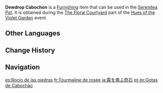 {{Furnishing Infobox
|id             = 373836
|image          = Item Dewdrop Cabochon.png
|category       = Floral Scene
|component      = Floral Scene
|quality        = 3
|description    = A floral scene carved out of jagged mountain rocks. It is cold during both the day and night, and the rising water vapor condenses on the surface of the rocks. This gives the floral courtyard a unique sense of sturdiness.
|event          = Hues of the Violet Garden
|source1        = [[Hues of the Violet Garden/The Floral Courtyard|The Floral Courtyard]] event
}}
'''Dewdrop Cabochon''' is a [[Furnishing]] item that can be used in the [[Serenitea Pot]]. It is obtained during the [[Hues of the Violet Garden/The Floral Courtyard|The Floral Courtyard]] part of the [[Hues of the Violet Garden]] event.

==Other Languages==
{{Other Languages
|en      = Dewdrop Cabochon
|zhs     = 奇石含露
|zhs_rm  = Qíshí Hán Lù
|zht     = 奇石含露
|zht_rm  = Qíshí Hán Lù
|zh_tl   = Curious Dew-Bearing Stone
|ja      = 露を帯びた奇石
|ja_rm   = Tsuyu wo Obita Kiseki
|ja_tl   = Dew-Tinged Strange Stone
|ko      = 이슬을 머금은 기석
|ko_tl   = Strange Dew-Bearing Stone
|es      = Rocío de las piedras
|es_tl   = Dew of the Stones
|fr      = Tourmaline de rosée
|fr_tl   = {{w|Tourmaline}} of Dew
|ru      = Причудливые росистые камни
|ru_tl   = Fancy Dew Stones
|th      = หยาดน้ำค้างบนหินผา
|th_rm   = 
|th_tl   = 
|vi      = Giọt Sương Trên Đá
|vi_tl   = 
|de      = Felsentau
|de_tl   = Rock Dew
|id      = Batu Ajaib Berembun
|id_tl   = Dewy Magic Stone
|pt      = Gotas de Cabochão
|pt_tl   = 
|tr      = Oyulmuş Çiy Kayası
|tr_tl   = 
|it      = Pietre di rugiada
|it_tl   = 
}}

==Change History==
{{Change History|2.6}}

==Navigation==
{{Furnishing Navbox/Subsystems|curio}}

[[es:Rocío de las piedras]]
[[fr:Tourmaline de rosée]]
[[ja:露を帯ぶ奇石]]
[[pt-br:Gotas de Cabochão]]
